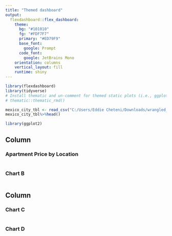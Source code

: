 ```yaml
---
title: "Themed dashboard"
output: 
  flexdashboard::flex_dashboard:
    theme:
      bg: "#101010"
      fg: "#FDF7F7" 
      primary: "#ED79F9"
      base_font: 
        google: Prompt
      code_font:
        google: JetBrains Mono
    orientation: columns
    vertical_layout: fill
    runtime: shiny
---
```


```r
library(flexdashboard)
library(tidyverse)
# Install thematic and un-comment for themed static plots (i.e., ggplot2)
# thematic::thematic_rmd()

mexico_city_tbl <- read_csv("C:/Users/Eddie Cheteni/Downloads/wrangled_df.csv")
mexico_city_tbl%>%head()
```

```r
library(ggplot2)

```

Column {data-width=650 .tabset}
-----------------------------------------------------------------------

### Apartment Price by Location

```r

```

### Chart B

```r

```

Column {data-width=350}
-----------------------------------------------------------------------

### Chart C

```r

```

### Chart D

```r

```

